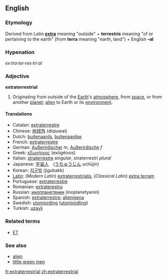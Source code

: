 ==English==

===Etymology===
Derived from Latin '''[[extra]]''' meaning "outside" + '''terrestris''' meaning "of or pertaining to the earth" (from '''terra''' meaning "earth, land") + English '''–al'''

===Hypenation===
''ex·tra·ter·res·tri·al''

===Adjective===
'''extraterrestrial'''

#Originating from outside of the [[Earth]]'s [[atmosphere]], from [[space]], or from another [[planet]]; [[alien]] to Earth or its [[environment]].

====Translations====
*Catalan: [[extraterrestre]] 
*Chinese: [[地球外]] (diqiuwai)
*Dutch: [[buitenaards]], [[buitenaardse]]
*French: [[extraterrestre]]
*German: [[Außerirdischer]] ''m'', [[Außerirdische]] ''f''
*Greek: [[εξωγήινος]] (exōgéivos)
*Italian: [[straterrestre]] ''singular'', straterrestri ''plural''
*Japanese: [[宇宙人]]　([[うちゅうじん]] uchūjin)
*Korean: [[지구밖]] (jigubakk)
*[[w:Latin language|Latin]]: (''Modern Latin'') [[extraterrestrialis]], (''Classical Latin'') [[extra terram]]
*Portuguese: [[extraterrestre]]
*Romanian: [[extraterestru]]
*Russian: [[инопланетянин]] (inoplanetyanin)
*Spanish: [[extraterrestre]]; [[alienígena]]
*Swedish: [[utomjording]] ([[utomjordling]])
*Turkish: [[uzaylı]]

===Related terms===
*[[ET]]

===See also===
*[[alien]]
*[[little green men]]

[[fr:extraterrestrial]]
[[zh:extraterrestrial]]